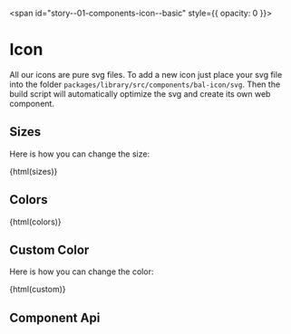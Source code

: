 
<span id="story--01-components-icon--basic" style={{ opacity: 0 }}></span>

# Icon

All our icons are pure svg files. To add a new icon just place your svg file into the
folder `packages/library/src/components/bal-icon/svg`. Then the build script will
automatically optimize the svg and create its own web component.

<Canvas>
  <Story id="01-components-icon--basic" />
</Canvas>

## Sizes

Here is how you can change the size:

<Canvas className="bal-app" mdxSource={sizes}>
  {html(sizes)}
</Canvas>

## Colors

<Canvas className="bal-app" mdxSource={colors}>
  {html(colors)}
</Canvas>

## Custom Color

Here is how you can change the color:

<Canvas className="bal-app" mdxSource={custom}>
  {html(custom)}
</Canvas>

## Component Api

<Description markdown={readme} />

<br />


<Description markdown={testing} />


<Description markdown={github} />

